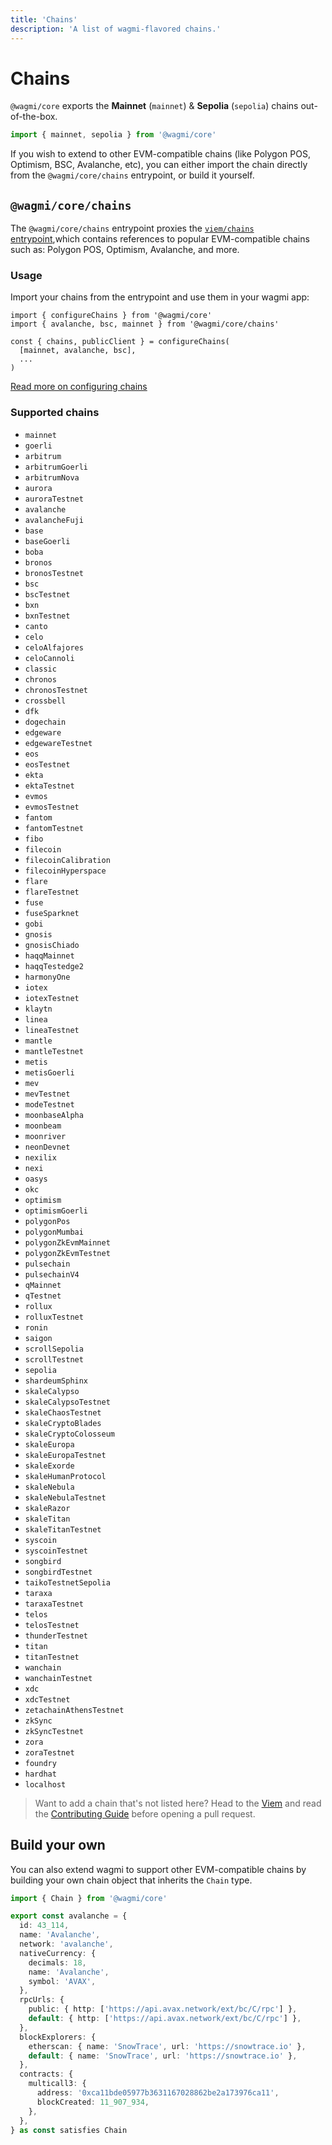 ```yaml
---
title: 'Chains'
description: 'A list of wagmi-flavored chains.'
---
```


# Chains

`@wagmi/core` exports the **Mainnet** (`mainnet`) & **Sepolia** (`sepolia`) chains out-of-the-box.

```ts
import { mainnet, sepolia } from '@wagmi/core'
```

If you wish to extend to other EVM-compatible chains (like Polygon POS, Optimism, BSC, Avalanche, etc), you can either import the chain directly from the `@wagmi/core/chains` entrypoint, or build it yourself.

## `@wagmi/core/chains`

The `@wagmi/core/chains` entrypoint proxies the [`viem/chains` entrypoint](https://viem.sh/docs/clients/chains.html#chains),which contains references to popular EVM-compatible chains such as: Polygon POS, Optimism, Avalanche, and more.

### Usage

Import your chains from the entrypoint and use them in your wagmi app:

```tsx
import { configureChains } from '@wagmi/core'
import { avalanche, bsc, mainnet } from '@wagmi/core/chains'

const { chains, publicClient } = configureChains(
  [mainnet, avalanche, bsc],
  ...
)
```

[Read more on configuring chains](/react/providers/configuring-chains)

### Supported chains

- `mainnet`
- `goerli`
- `arbitrum`
- `arbitrumGoerli`
- `arbitrumNova`
- `aurora`
- `auroraTestnet`
- `avalanche`
- `avalancheFuji`
- `base`
- `baseGoerli`
- `boba`
- `bronos`
- `bronosTestnet`
- `bsc`
- `bscTestnet`
- `bxn`
- `bxnTestnet`
- `canto`
- `celo`
- `celoAlfajores`
- `celoCannoli`
- `classic`
- `chronos`
- `chronosTestnet`
- `crossbell`
- `dfk`
- `dogechain`
- `edgeware`
- `edgewareTestnet`
- `eos`
- `eosTestnet`
- `ekta`
- `ektaTestnet`
- `evmos`
- `evmosTestnet`
- `fantom`
- `fantomTestnet`
- `fibo`
- `filecoin`
- `filecoinCalibration`
- `filecoinHyperspace`
- `flare`
- `flareTestnet`
- `fuse`
- `fuseSparknet`
- `gobi`
- `gnosis`
- `gnosisChiado`
- `haqqMainnet`
- `haqqTestedge2`
- `harmonyOne`
- `iotex`
- `iotexTestnet`
- `klaytn`
- `linea`
- `lineaTestnet`
- `mantle`
- `mantleTestnet`
- `metis`
- `metisGoerli`
- `mev`
- `mevTestnet`
- `modeTestnet`
- `moonbaseAlpha`
- `moonbeam`
- `moonriver`
- `neonDevnet`
- `nexilix`
- `nexi`
- `oasys`
- `okc`
- `optimism`
- `optimismGoerli`
- `polygonPos`
- `polygonMumbai`
- `polygonZkEvmMainnet`
- `polygonZkEvmTestnet`
- `pulsechain`
- `pulsechainV4`
- `qMainnet`
- `qTestnet`
- `rollux`
- `rolluxTestnet`
- `ronin`
- `saigon`
- `scrollSepolia`
- `scrollTestnet`
- `sepolia`
- `shardeumSphinx`
- `skaleCalypso`
- `skaleCalypsoTestnet`
- `skaleChaosTestnet`
- `skaleCryptoBlades`
- `skaleCryptoColosseum`
- `skaleEuropa`
- `skaleEuropaTestnet`
- `skaleExorde`
- `skaleHumanProtocol`
- `skaleNebula`
- `skaleNebulaTestnet`
- `skaleRazor`
- `skaleTitan`
- `skaleTitanTestnet`
- `syscoin`
- `syscoinTestnet`
- `songbird`
- `songbirdTestnet`
- `taikoTestnetSepolia`
- `taraxa`
- `taraxaTestnet`
- `telos`
- `telosTestnet`
- `thunderTestnet`
- `titan`
- `titanTestnet`
- `wanchain`
- `wanchainTestnet`
- `xdc`
- `xdcTestnet`
- `zetachainAthensTestnet`
- `zkSync`
- `zkSyncTestnet`
- `zora`
- `zoraTestnet`
- `foundry`
- `hardhat`
- `localhost`

> Want to add a chain that's not listed here? Head to the [Viem](https://github.com/wagmi-dev/viem) and read the [Contributing Guide](https://github.com/wagmi-dev/viem/blob/main/.github/CONTRIBUTING.md) before opening a pull request.

## Build your own

You can also extend wagmi to support other EVM-compatible chains by building your own chain object that inherits the `Chain` type.

```ts
import { Chain } from '@wagmi/core'

export const avalanche = {
  id: 43_114,
  name: 'Avalanche',
  network: 'avalanche',
  nativeCurrency: {
    decimals: 18,
    name: 'Avalanche',
    symbol: 'AVAX',
  },
  rpcUrls: {
    public: { http: ['https://api.avax.network/ext/bc/C/rpc'] },
    default: { http: ['https://api.avax.network/ext/bc/C/rpc'] },
  },
  blockExplorers: {
    etherscan: { name: 'SnowTrace', url: 'https://snowtrace.io' },
    default: { name: 'SnowTrace', url: 'https://snowtrace.io' },
  },
  contracts: {
    multicall3: {
      address: '0xca11bde05977b3631167028862be2a173976ca11',
      blockCreated: 11_907_934,
    },
  },
} as const satisfies Chain
```
